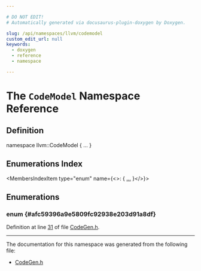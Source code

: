 ```yaml
---

# DO NOT EDIT!
# Automatically generated via docusaurus-plugin-doxygen by Doxygen.

slug: /api/namespaces/llvm/codemodel
custom_edit_url: null
keywords:
  - doxygen
  - reference
  - namespace

---
```





# The `CodeModel` Namespace Reference

<DoxygenPage pluginConfig={pluginConfig}>



## Definition

<CodeBlock>namespace llvm::CodeModel &#123; ... &#125;</CodeBlock>

## Enumerations Index

<MembersIndex>

<MembersIndexItem
  type="enum"
  name={<>:  &#123; <a href="#afc59396a9e5809fc92938e203d91a8df">...</a> &#125;</>}>
</MembersIndexItem>

</MembersIndex>


<SectionDefinition>

## Enumerations

### enum  {#afc59396a9e5809fc92938e203d91a8df}

<MemberDefinition
  prototype="enum llvm::CodeModel::Model ">

<EnumerationList title="Enumeration values">

<Link id="afc59396a9e5809fc92938e203d91a8dfa686bcdfaefdfe3f49acbfe6f680bc22d" />
<EnumerationListItem name="Tiny">

</EnumerationListItem>

<Link id="afc59396a9e5809fc92938e203d91a8dfaa2554ef60dc191c6005ba9eecbc9aea0" />
<EnumerationListItem name="Small">

</EnumerationListItem>

<Link id="afc59396a9e5809fc92938e203d91a8dfaa6a2e45ae404e3f797d2d7e9f3a48949" />
<EnumerationListItem name="Kernel">

</EnumerationListItem>

<Link id="afc59396a9e5809fc92938e203d91a8dfa29275c05d0afdbda643f7a0fbad83832" />
<EnumerationListItem name="Medium">

</EnumerationListItem>

<Link id="afc59396a9e5809fc92938e203d91a8dfa5208f558fccf9f63423fb5385bb3e75c" />
<EnumerationListItem name="Large">

</EnumerationListItem>

</EnumerationList>

Definition at line <a href="/docs/api/files/include/include/llvm/include/llvm/support/codegen-h/#l00031">31</a> of file <a href="/docs/api/files/include/include/llvm/include/llvm/support/codegen-h">CodeGen.h</a>.
</MemberDefinition>

</SectionDefinition>

<hr/>

The documentation for this namespace was generated from the following file:

<ul>
<li><a href="/docs/api/files/include/include/llvm/include/llvm/support/codegen-h">CodeGen.h</a></li>
</ul>

</DoxygenPage>
